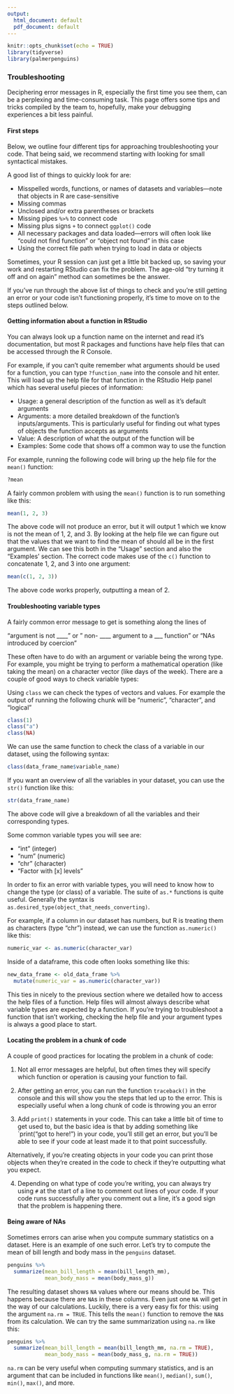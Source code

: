 ```yaml
---
output:
  html_document: default
  pdf_document: default
---
```


```r
knitr::opts_chunk$set(echo = TRUE)
library(tidyverse)
library(palmerpenguins)
```

### Troubleshooting

Deciphering error messages in R, especially the first time you see them, can be a perplexing and time-consuming task. This page offers some tips and tricks compiled by the team to, hopefully, make your debugging experiences a bit less painful.

#### First steps

Below, we outline four different tips for approaching troubleshooting your code. That being said, we recommend starting with looking for small syntactical mistakes.

A good list of things to quickly look for are:

  - Misspelled words, functions, or names of datasets and variables---note that objects in R are case-sensitive
  - Missing commas
  - Unclosed and/or extra parentheses or brackets
  - Missing pipes `%>%` to connect code
  - Missing plus signs `+` to connect `ggplot()` code
  - All necessary packages and data loaded---errors will often look like "could not find function" or "object not found" in this case
  - Using the correct file path when trying to load in data or objects

Sometimes, your R session can just get a little bit backed up, so saving your work and restarting RStudio can fix the problem. The age-old "try turning it off and on again" method can sometimes be the answer. 

If you've run through the above list of things to check and you're still getting an error or your code isn't functioning properly, it's time to move on to the steps outlined below.


#### Getting information about a function in RStudio

You can always look up a function name on the internet and read it's documentation, but most R packages and functions have help files that can be accessed through the R Console.

For example, if you can't quite remember what arguments should be used for a function, you can type `?function_name` into the console and hit enter. This will load up the help file for that function in the RStudio Help panel which has several useful pieces of information:

  - Usage: a general description of the function as well as it's default arguments
  - Arguments: a more detailed breakdown of the function's inputs/arguments. This is particularly useful for finding out what types of objects the function accepts as arguments
  - Value: A description of what the output of the function will be
  - Examples: Some code that shows off a common way to use the function
  
For example, running the following code will bring up the help file for the `mean()` function:

```r
?mean
```

A fairly common problem with using the `mean()` function is to run something like this:

```r
mean(1, 2, 3)
```

The above code will not produce an error, but it will output 1 which we know is not the mean of 1, 2, and 3. By looking at the help file we can figure out that the values that we want to find the mean of should all be in the first argument. We can see this both in the "Usage" section and also the "Examples' section. The correct code makes use of the `c()` function to concatenate 1, 2, and 3 into one argument:

```r
mean(c(1, 2, 3))
```

The above code works properly, outputting a mean of 2.


#### Troubleshooting variable types

A fairly common error message to get is something along the lines of

"argument is not ____ " or " non- ____ argument to a ___ function" or "NAs introduced by coercion"

These often have to do with an argument or variable being the wrong type. For example, you might be trying to perform a mathematical operation (like taking the mean) on a character vector (like days of the week). There are a couple of good ways to check variable types:

Using `class` we can check the types of vectors and values. For example the output of running the following chunk will be "numeric", "character", and "logical"

```r
class(1)
class("a")
class(NA)
```

We can use the same function to check the class of a variable in our dataset, using the following syntax:

```r
class(data_frame_name$variable_name)
```

If you want an overview of all the variables in your dataset, you can use the `str()` function like this:

```r
str(data_frame_name)
```

The above code will give a breakdown of all the variables and their corresponding types.

Some common variable types you will see are:  

- "int" (integer)
- "num" (numeric)  
- "chr" (character)  
- "Factor with [x] levels"  


In order to fix an error with variable types, you will need to know how to change the type (or class) of a variable. The suite of `as.*` functions is quite useful. Generally the syntax is `as.desired_type(object_that_needs_converting)`.

For example, if a column in our dataset has numbers, but R is treating them as characters (type "chr") instead, we can use the function `as.numeric()` like this:

```r
numeric_var <- as.numeric(character_var)
```

Inside of a dataframe, this code often looks something like this:

```r
new_data_frame <- old_data_frame %>% 
  mutate(numeric_var = as.numeric(character_var))
```

This ties in nicely to the previous section where we detailed how to access the help files of a function. Help files will almost always describe what variable types are expected by a function. If you're trying to troubleshoot a function that isn't working, checking the help file and your argument types is always a good place to start.

#### Locating the problem in a chunk of code

A couple of good practices for locating the problem in a chunk of code:

1. Not all error messages are helpful, but often times they will specify which function or operation is causing your function to fail. 

2. After getting an error, you can run the function `traceback()` in the console and this will show you the steps that led up to the error. This is especially useful when a long chunk of code is throwing you an error

3. Add `print()` statements in your code. This can take a little bit of time to get used to, but the basic idea is that by adding something like `print("got to here!") in your code, you'll still get an error, but you'll be able to see if your code at least made it to that point successfully.
   
Alternatively, if you're creating objects in your code you can print those objects when they're created in the code to check if they're outputting what you expect.

4. Depending on what type of code you're writing, you can always try using `#` at the start of a line to comment out lines of your code. If your code runs successfully after you comment out a line, it's a good sign that the problem is happening there.
   
#### Being aware of NAs

Sometimes errors can arise when you compute summary statistics on a dataset. Here is an example of one such error. Let's try to compute the mean of bill length and body mass in the `penguins` dataset.

```r
penguins %>%
  summarize(mean_bill_length = mean(bill_length_mm),
            mean_body_mass = mean(body_mass_g))
```

The resulting dataset shows `NA` values where our means should be. This happens because there are `NA`s in these columns. Even just one `NA` will get in the way of our calculations. Luckily, there is a very easy fix for this: using the argument `na.rm = TRUE`. This tells the `mean()` function to remove the `NA`s from its calculation. We can try the same summarization using `na.rm` like this:

```r
penguins %>%
  summarize(mean_bill_length = mean(bill_length_mm, na.rm = TRUE),
            mean_body_mass = mean(body_mass_g, na.rm = TRUE))
```

`na.rm` can be very useful when computing summary statistics, and is an argument that can be included in functions like `mean()`, `median()`, `sum()`, `min()`, `max()`, and more. 

